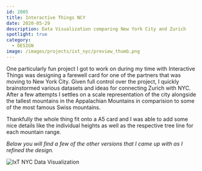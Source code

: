 ```yaml
---
id: 2005
title: Interactive Things NCY
date: 2020-05-29
description: Data Visualization comparing New York City and Zurich
spotlight: true
category:
  - DESIGN
image: /images/projects/ixt_nyc/preview_thumb.png
---
```


One particularly fun project I got to work on during my time with
Interactive Things was designing a farewell card for one of the partners
that was moving to New York City. Given full control over the project, I
quickly brainstormed various datasets and ideas for connecting Zurich
with NYC. After a few attempts I settles on a scale representation of
the city alongside the tallest mountains in the Appalachian Mountains in
comparision to some of the most famous Swiss mountains.

Thankfully the whole thing fit onto a A5 card and I was able to add some
nice details like the individual heights as well as the respective tree
line for each mountain range.

_Below you will find a few of the other versions that I came up with as
I refined the design._

![IxT NYC Data Visualization](/images/projects/ixt_nyc/card_v8.png)
